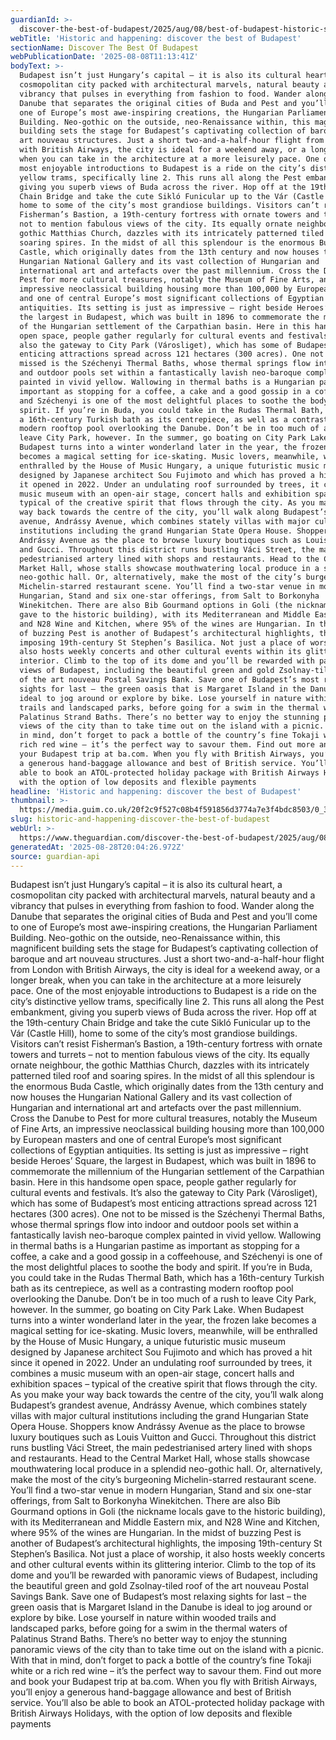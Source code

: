 ```yaml
---
guardianId: >-
  discover-the-best-of-budapest/2025/aug/08/best-of-budapest-historic-sights-and-modern-culture
webTitle: 'Historic and happening: discover the best of Budapest'
sectionName: Discover The Best Of Budapest
webPublicationDate: '2025-08-08T11:13:41Z'
bodyText: >-
  Budapest isn’t just Hungary’s capital – it is also its cultural heart, a
  cosmopolitan city packed with architectural marvels, natural beauty and a
  vibrancy that pulses in everything from fashion to food. Wander along the
  Danube that separates the original cities of Buda and Pest and you’ll come to
  one of Europe’s most awe-inspiring creations, the Hungarian Parliament
  Building. Neo-gothic on the outside, neo-Renaissance within, this magnificent
  building sets the stage for Budapest’s captivating collection of baroque and
  art nouveau structures. Just a short two-and-a-half-hour flight from London
  with British Airways, the city is ideal for a weekend away, or a longer break,
  when you can take in the architecture at a more leisurely pace. One of the
  most enjoyable introductions to Budapest is a ride on the city’s distinctive
  yellow trams, specifically line 2. This runs all along the Pest embankment,
  giving you superb views of Buda across the river. Hop off at the 19th-century
  Chain Bridge and take the cute Sikló Funicular up to the Vár (Castle Hill),
  home to some of the city’s most grandiose buildings. Visitors can’t resist
  Fisherman’s Bastion, a 19th-century fortress with ornate towers and turrets –
  not to mention fabulous views of the city. Its equally ornate neighbour, the
  gothic Matthias Church, dazzles with its intricately patterned tiled roof and
  soaring spires. In the midst of all this splendour is the enormous Buda
  Castle, which originally dates from the 13th century and now houses the
  Hungarian National Gallery and its vast collection of Hungarian and
  international art and artefacts over the past millennium. Cross the Danube to
  Pest for more cultural treasures, notably the Museum of Fine Arts, an
  impressive neoclassical building housing more than 100,000 by European masters
  and one of central Europe’s most significant collections of Egyptian
  antiquities. Its setting is just as impressive – right beside Heroes’ Square,
  the largest in Budapest, which was built in 1896 to commemorate the millennium
  of the Hungarian settlement of the Carpathian basin. Here in this handsome
  open space, people gather regularly for cultural events and festivals. It’s
  also the gateway to City Park (Városliget), which has some of Budapest’s most
  enticing attractions spread across 121 hectares (300 acres). One not to be
  missed is the Széchenyi Thermal Baths, whose thermal springs flow into indoor
  and outdoor pools set within a fantastically lavish neo-baroque complex
  painted in vivid yellow. Wallowing in thermal baths is a Hungarian pastime as
  important as stopping for a coffee, a cake and a good gossip in a coffeehouse,
  and Széchenyi is one of the most delightful places to soothe the body and
  spirit. If you’re in Buda, you could take in the Rudas Thermal Bath, which has
  a 16th-century Turkish bath as its centrepiece, as well as a contrasting
  modern rooftop pool overlooking the Danube. Don’t be in too much of a rush to
  leave City Park, however. In the summer, go boating on City Park Lake. When
  Budapest turns into a winter wonderland later in the year, the frozen lake
  becomes a magical setting for ice-skating. Music lovers, meanwhile, will be
  enthralled by the House of Music Hungary, a unique futuristic music museum
  designed by Japanese architect Sou Fujimoto and which has proved a hit since
  it opened in 2022. Under an undulating roof surrounded by trees, it combines a
  music museum with an open-air stage, concert halls and exhibition spaces –
  typical of the creative spirit that flows through the city. As you make your
  way back towards the centre of the city, you’ll walk along Budapest’s grandest
  avenue, Andrássy Avenue, which combines stately villas with major cultural
  institutions including the grand Hungarian State Opera House. Shoppers know
  Andrássy Avenue as the place to browse luxury boutiques such as Louis Vuitton
  and Gucci. Throughout this district runs bustling Váci Street, the main
  pedestrianised artery lined with shops and restaurants. Head to the Central
  Market Hall, whose stalls showcase mouthwatering local produce in a splendid
  neo-gothic hall. Or, alternatively, make the most of the city’s burgeoning
  Michelin-starred restaurant scene. You’ll find a two-star venue in modern
  Hungarian, Stand and six one-star offerings, from Salt to Borkonyha
  Winekitchen. There are also Bib Gourmand options in Goli (the nickname locals
  gave to the historic building), with its Mediterranean and Middle Eastern mix,
  and N28 Wine and Kitchen, where 95% of the wines are Hungarian. In the midst
  of buzzing Pest is another of Budapest’s architectural highlights, the
  imposing 19th-century St Stephen’s Basilica. Not just a place of worship, it
  also hosts weekly concerts and other cultural events within its glittering
  interior. Climb to the top of its dome and you’ll be rewarded with panoramic
  views of Budapest, including the beautiful green and gold Zsolnay-tiled roof
  of the art nouveau Postal Savings Bank. Save one of Budapest’s most relaxing
  sights for last – the green oasis that is Margaret Island in the Danube is
  ideal to jog around or explore by bike. Lose yourself in nature within wooded
  trails and landscaped parks, before going for a swim in the thermal waters of
  Palatinus Strand Baths. There’s no better way to enjoy the stunning panoramic
  views of the city than to take time out on the island with a picnic. With that
  in mind, don’t forget to pack a bottle of the country’s fine Tokaji white or a
  rich red wine – it’s the perfect way to savour them. Find out more and book
  your Budapest trip at ba.com. When you fly with British Airways, you’ll enjoy
  a generous hand-baggage allowance and best of British service. You’ll also be
  able to book an ATOL-protected holiday package with British Airways Holidays,
  with the option of low deposits and flexible payments
headline: 'Historic and happening: discover the best of Budapest'
thumbnail: >-
  https://media.guim.co.uk/20f2c9f527c08b4f591856d3774a7e3f4bdc8503/0_306_4851_2911/500.jpg
slug: historic-and-happening-discover-the-best-of-budapest
webUrl: >-
  https://www.theguardian.com/discover-the-best-of-budapest/2025/aug/08/best-of-budapest-historic-sights-and-modern-culture
generatedAt: '2025-08-28T20:04:26.972Z'
source: guardian-api
---
```

Budapest isn’t just Hungary’s capital – it is also its cultural heart, a cosmopolitan city packed with architectural marvels, natural beauty and a vibrancy that pulses in everything from fashion to food. Wander along the Danube that separates the original cities of Buda and Pest and you’ll come to one of Europe’s most awe-inspiring creations, the Hungarian Parliament Building. Neo-gothic on the outside, neo-Renaissance within, this magnificent building sets the stage for Budapest’s captivating collection of baroque and art nouveau structures. Just a short two-and-a-half-hour flight from London with British Airways, the city is ideal for a weekend away, or a longer break, when you can take in the architecture at a more leisurely pace. One of the most enjoyable introductions to Budapest is a ride on the city’s distinctive yellow trams, specifically line 2. This runs all along the Pest embankment, giving you superb views of Buda across the river. Hop off at the 19th-century Chain Bridge and take the cute Sikló Funicular up to the Vár (Castle Hill), home to some of the city’s most grandiose buildings. Visitors can’t resist Fisherman’s Bastion, a 19th-century fortress with ornate towers and turrets – not to mention fabulous views of the city. Its equally ornate neighbour, the gothic Matthias Church, dazzles with its intricately patterned tiled roof and soaring spires. In the midst of all this splendour is the enormous Buda Castle, which originally dates from the 13th century and now houses the Hungarian National Gallery and its vast collection of Hungarian and international art and artefacts over the past millennium. Cross the Danube to Pest for more cultural treasures, notably the Museum of Fine Arts, an impressive neoclassical building housing more than 100,000 by European masters and one of central Europe’s most significant collections of Egyptian antiquities. Its setting is just as impressive – right beside Heroes’ Square, the largest in Budapest, which was built in 1896 to commemorate the millennium of the Hungarian settlement of the Carpathian basin. Here in this handsome open space, people gather regularly for cultural events and festivals. It’s also the gateway to City Park (Városliget), which has some of Budapest’s most enticing attractions spread across 121 hectares (300 acres). One not to be missed is the Széchenyi Thermal Baths, whose thermal springs flow into indoor and outdoor pools set within a fantastically lavish neo-baroque complex painted in vivid yellow. Wallowing in thermal baths is a Hungarian pastime as important as stopping for a coffee, a cake and a good gossip in a coffeehouse, and Széchenyi is one of the most delightful places to soothe the body and spirit. If you’re in Buda, you could take in the Rudas Thermal Bath, which has a 16th-century Turkish bath as its centrepiece, as well as a contrasting modern rooftop pool overlooking the Danube. Don’t be in too much of a rush to leave City Park, however. In the summer, go boating on City Park Lake. When Budapest turns into a winter wonderland later in the year, the frozen lake becomes a magical setting for ice-skating. Music lovers, meanwhile, will be enthralled by the House of Music Hungary, a unique futuristic music museum designed by Japanese architect Sou Fujimoto and which has proved a hit since it opened in 2022. Under an undulating roof surrounded by trees, it combines a music museum with an open-air stage, concert halls and exhibition spaces – typical of the creative spirit that flows through the city. As you make your way back towards the centre of the city, you’ll walk along Budapest’s grandest avenue, Andrássy Avenue, which combines stately villas with major cultural institutions including the grand Hungarian State Opera House. Shoppers know Andrássy Avenue as the place to browse luxury boutiques such as Louis Vuitton and Gucci. Throughout this district runs bustling Váci Street, the main pedestrianised artery lined with shops and restaurants. Head to the Central Market Hall, whose stalls showcase mouthwatering local produce in a splendid neo-gothic hall. Or, alternatively, make the most of the city’s burgeoning Michelin-starred restaurant scene. You’ll find a two-star venue in modern Hungarian, Stand and six one-star offerings, from Salt to Borkonyha Winekitchen. There are also Bib Gourmand options in Goli (the nickname locals gave to the historic building), with its Mediterranean and Middle Eastern mix, and N28 Wine and Kitchen, where 95% of the wines are Hungarian. In the midst of buzzing Pest is another of Budapest’s architectural highlights, the imposing 19th-century St Stephen’s Basilica. Not just a place of worship, it also hosts weekly concerts and other cultural events within its glittering interior. Climb to the top of its dome and you’ll be rewarded with panoramic views of Budapest, including the beautiful green and gold Zsolnay-tiled roof of the art nouveau Postal Savings Bank. Save one of Budapest’s most relaxing sights for last – the green oasis that is Margaret Island in the Danube is ideal to jog around or explore by bike. Lose yourself in nature within wooded trails and landscaped parks, before going for a swim in the thermal waters of Palatinus Strand Baths. There’s no better way to enjoy the stunning panoramic views of the city than to take time out on the island with a picnic. With that in mind, don’t forget to pack a bottle of the country’s fine Tokaji white or a rich red wine – it’s the perfect way to savour them. Find out more and book your Budapest trip at ba.com. When you fly with British Airways, you’ll enjoy a generous hand-baggage allowance and best of British service. You’ll also be able to book an ATOL-protected holiday package with British Airways Holidays, with the option of low deposits and flexible payments
